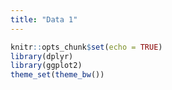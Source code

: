 ```yaml
---
title: "Data 1"
---
```



```r
knitr::opts_chunk$set(echo = TRUE)
library(dplyr)
library(ggplot2)
theme_set(theme_bw())
```
